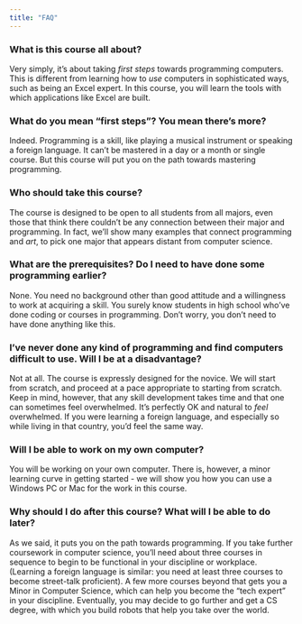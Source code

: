 ```yaml
---
title: "FAQ"
---
```


### What is this course all about?

Very simply, it's about taking <em>first steps</em> towards programming computers. This is different from learning how to <em>use</em> computers in sophisticated ways, such as being an Excel expert. In this course, you will learn the tools with which applications like Excel are built.

### What do you mean "first steps"? You mean there's more?

Indeed. Programming is a skill, like playing a musical instrument or speaking a foreign language. It can't be mastered in a day or a month or single course. But this course will put you on the path towards mastering programming.

### Who should take this course?</b>

The course is designed to be open to all students from all majors, even those that think there couldn't be any connection between their major and programming. In fact, we'll show many examples that connect programming and <em>art</em>, to pick one major that appears distant from computer science.

### What are the prerequisites? Do I need to have done some programming earlier?</b>

None. You need no background other than good attitude and a willingness to work at acquiring a skill. You surely know students in high school who've done coding or courses in programming. Don't worry, you don't need to have done anything like this.

### I've never done any kind of programming and find computers difficult to use. Will I be at a disadvantage?</b>

Not at all. The course is expressly designed for the novice. We will start from scratch, and proceed at a pace appropriate to starting from scratch. Keep in mind, however, that any skill development takes time and that one can sometimes feel overwhelmed. It's perfectly OK and natural to <em>feel</em> overwhelmed. If you were learning a foreign language, and especially so while living in that country, you'd feel the same way.

### Will I be able to work on my own computer?</b>

You will be working on your own computer. There is, however, a minor learning curve in getting started - we will show you how you can use a Windows PC or Mac for the work in this course.

### Why should I do after this course? What will I be able to do later?</b>

As we said, it puts you on the path towards programming. If you take further coursework in computer science, you'll need about three courses in sequence to begin to be functional in your discipline or workplace. (Learning a foreign language is similar: you need at least three courses to become street-talk proficient). A few more courses beyond that gets you a Minor in Computer Science, which can help you become the "tech expert" in your discipline. Eventually, you may decide to go further and get a CS degree, with which you build robots that help you take over the world.